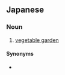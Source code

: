 ==Japanese==
{{ja-kanjitab|や|さい|はたけ|k3=ばたけ|yomi=ok|r=y}}

===Noun===
{{ja-noun|やさいばたけ}}

# [[vegetable garden]] {{gloss|vegetable garden}}

====Synonyms====
* {{ja-r|菜園|さいえん}}